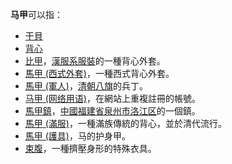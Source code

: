 '''马甲'''可以指：
* [[干貝|干貝]]
* [[背心|背心]]
* [[比甲|比甲]]，[[漢服系服裝|漢服系服裝]]的一種背心外套。
* [[馬甲_(西式外套)|馬甲 (西式外套)]]，一種西式背心外套。
* [[馬甲_(軍人)|馬甲 (軍人)]]，[[清朝|清朝]][[八旗|八旗]]的兵丁。
* [[马甲_(网络用语)|马甲 (网络用语)]]，在網站上重複註冊的帳號。
* [[馬甲鎮|馬甲鎮]]，[[中國|中國]][[福建省|福建省]][[泉州市|泉州市]][[洛江区|洛江区]]的一個鎮。
* [[馬甲_(滿服)|馬甲 (滿服)]]，一種滿族傳統的背心，並於清代流行。
* [[馬甲_(護具)|馬甲 (護具)]]，马的护身甲。
* [[束腹|束腹]]，一種擠壓身形的特殊衣具。

{{disambig|CAT=二字消歧義}}